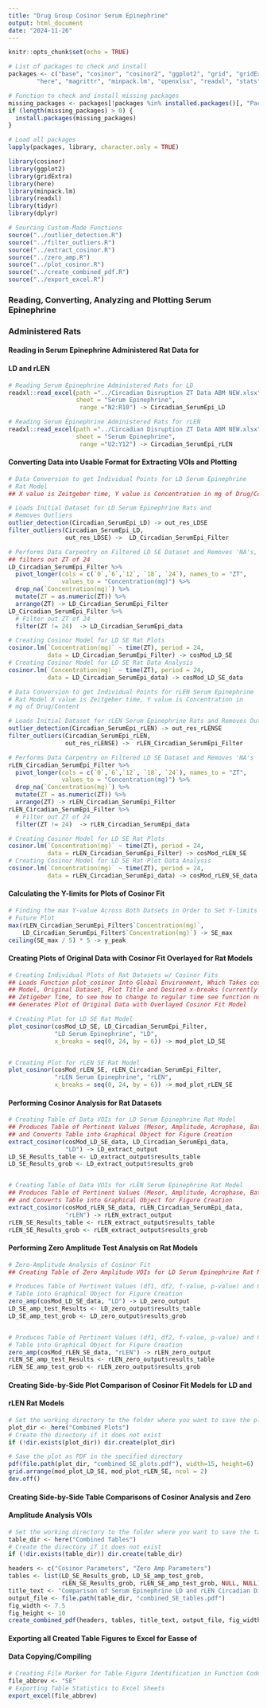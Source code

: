 ```yaml
---
title: "Drug Group Cosinor Serum Epinephrine"
output: html_document
date: "2024-11-26"
---
```


```r
knitr::opts_chunk$set(echo = TRUE)

# List of packages to check and install
packages <- c("base", "cosinor", "cosinor2", "ggplot2", "grid", "gridExtra",
        "here", "magrittr", "minpack.lm", "openxlsx", "readxl", "stats", "tidyr", "dplyr")

# Function to check and install missing packages
missing_packages <- packages[!packages %in% installed.packages()[, "Package"]]
if (length(missing_packages) > 0) {
  install.packages(missing_packages)
}

# Load all packages
lapply(packages, library, character.only = TRUE)

library(cosinor)
library(ggplot2)
library(gridExtra)
library(here)
library(minpack.lm)
library(readxl)
library(tidyr)
library(dplyr)
```


```r
# Sourcing Custom-Made Functions
source("../outlier_detection.R")
source("../filter_outliers.R")
source("../extract_cosinor.R")
source("../zero_amp.R")
source("../plot_cosinor.R")
source("../create_combined_pdf.R")
source("../export_excel.R")
```


### Reading, Converting, Analyzing and Plotting Serum Epinephrine 
### Administered Rats 
#### Reading in Serum Epinephrine Administered Rat Data for 
#### LD and rLEN
```r
# Reading Serum Epinephrine Administered Rats for LD
readxl::read_excel(path ="../Circadian Disruption ZT Data ABM NEW.xlsx",
                   sheet = "Serum Epinephrine",
                    range ="N2:R10") -> Circadian_SerumEpi_LD

# Reading Serum Epinephrine Administered Rats for rLEN
readxl::read_excel(path ="../Circadian Disruption ZT Data ABM NEW.xlsx",
                   sheet = "Serum Epinephrine",
                    range ="U2:Y12") -> Circadian_SerumEpi_rLEN
```


#### Converting Data into Usable Format for Extracting VOIs and Plotting
```r
# Data Conversion to get Individual Points for LD Serum Epinephrine 
# Rat Model
## X value is Zeitgeber time, Y value is Concentration in mg of Drug/Content

# Loads Initial Dataset for LD Serum Epinephrine Rats and 
# Removes Outliers
outlier_detection(Circadian_SerumEpi_LD) -> out_res_LDSE
filter_outliers(Circadian_SerumEpi_LD, 
                out_res_LDSE) ->  LD_Circadian_SerumEpi_Filter

# Performs Data Carpentry on Filtered LD SE Dataset and Removes 'NA's,
## filters out ZT of 24
LD_Circadian_SerumEpi_Filter %>%
  pivot_longer(cols = c(`0`,`6`,`12`, `18`, `24`), names_to = "ZT", 
               values_to = "Concentration(mg)") %>%
  drop_na(`Concentration(mg)`) %>%
  mutate(ZT = as.numeric(ZT)) %>%
  arrange(ZT) -> LD_Circadian_SerumEpi_Filter
LD_Circadian_SerumEpi_Filter %>%
  # Filter out ZT of 24
  filter(ZT != 24)  -> LD_Circadian_SerumEpi_data

# Creating Cosinor Model for LD SE Rat Plots
cosinor.lm(`Concentration(mg)` ~ time(ZT), period = 24,
           data = LD_Circadian_SerumEpi_Filter) -> cosMod_LD_SE
# Creating Cosinor Model for LD SE Rat Data Analysis
cosinor.lm(`Concentration(mg)` ~ time(ZT), period = 24,
           data = LD_Circadian_SerumEpi_data) -> cosMod_LD_SE_data
```

```r
# Data Conversion to get Individual Points for rLEN Serum Epinephrine 
# Rat Model X value is Zeitgeber time, Y value is Concentration in 
# mg of Drug/Content

# Loads Initial Dataset for rLEN Serum Epinephrine Rats and Removes Outliers
outlier_detection(Circadian_SerumEpi_rLEN) -> out_res_rLENSE
filter_outliers(Circadian_SerumEpi_rLEN, 
                out_res_rLENSE) ->  rLEN_Circadian_SerumEpi_Filter

# Performs Data Carpentry on Filtered LD SE Dataset and Removes 'NA's
rLEN_Circadian_SerumEpi_Filter %>%
  pivot_longer(cols = c(`0`,`6`,`12`, `18`, `24`), names_to = "ZT", 
               values_to = "Concentration(mg)") %>%
  drop_na(`Concentration(mg)`) %>%
  mutate(ZT = as.numeric(ZT)) %>%
  arrange(ZT) -> rLEN_Circadian_SerumEpi_Filter
rLEN_Circadian_SerumEpi_Filter %>%
  # Filter out ZT of 24
  filter(ZT != 24)  -> rLEN_Circadian_SerumEpi_data

# Creating Cosinor Model for LD SE Rat Plots
cosinor.lm(`Concentration(mg)` ~ time(ZT), period = 24,
           data = rLEN_Circadian_SerumEpi_Filter) -> cosMod_rLEN_SE
# Creating Cosinor Model for LD SE Rat Plot Data Analysis
cosinor.lm(`Concentration(mg)` ~ time(ZT), period = 24,
           data = rLEN_Circadian_SerumEpi_data) -> cosMod_rLEN_SE_data
```


#### Calculating the Y-limits for Plots of Cosinor Fit
```r
# Finding the max Y-value Across Both Datsets in Order to Set Y-limits of 
# Future Plot
max(rLEN_Circadian_SerumEpi_Filter$`Concentration(mg)`, 
    LD_Circadian_SerumEpi_Filter$`Concentration(mg)`) -> SE_max
ceiling(SE_max / 5) * 5 -> y_peak
```


#### Creating Plots of Original Data with Cosinor Fit Overlayed for Rat Models
```r
# Creating Individual Plots of Rat Datasets w/ Cosinor Fits
## Loads Function plot_cosinor Into Global Environment, Which Takes cosMod 
## Model, Original Dataset, Plot Title and Desired x-breaks (currently set for
## Zetigeber Time, to see how to change to regular time see function notes) and
## Generates Plot of Original Data with Overlayed Cosinor Fit Model

# Creating Plot for LD SE Rat Model
plot_cosinor(cosMod_LD_SE, LD_Circadian_SerumEpi_Filter, 
             "LD Serum Epinephrine", "LD",
             x_breaks = seq(0, 24, by = 6)) -> mod_plot_LD_SE


# Creating Plot for rLEN SE Rat Model
plot_cosinor(cosMod_rLEN_SE, rLEN_Circadian_SerumEpi_Filter, 
             "rLEN Serum Epinephrine", "rLEN",
             x_breaks = seq(0, 24, by = 6)) -> mod_plot_rLEN_SE
```


#### Performing Cosinor Analysis for Rat Datasets
```r
# Creating Table of Data VOIs for LD Serum Epinephrine Rat Model
## Produces Table of Pertinent Values (Mesor, Amplitude, Acrophase, Bathyphase)
## and Converts Table into Graphical Object for Figure Creation
extract_cosinor(cosMod_LD_SE_data, LD_Circadian_SerumEpi_data,
                "LD") -> LD_extract_output
LD_SE_Results_table <- LD_extract_output$results_table
LD_SE_Results_grob <- LD_extract_output$results_grob


# Creating Table of Data VOIs for rLEN Serum Epinephrine Rat Model
## Produces Table of Pertinent Values (Mesor, Amplitude, Acrophase, Bathyphase)
## and Converts Table into Graphical Object for Figure Creation
extract_cosinor(cosMod_rLEN_SE_data, rLEN_Circadian_SerumEpi_data,
                "rLEN") -> rLEN_extract_output
rLEN_SE_Results_table <- rLEN_extract_output$results_table
rLEN_SE_Results_grob <- rLEN_extract_output$results_grob
```


#### Performing Zero Amplitude Test Analysis on Rat Models
```r
# Zero-Amplitude Analysis of Cosinor Fit
## Creating Table of Zero Amplitude VOIs for LD Serum Epinephrine Rat Model

# Produces Table of Pertinent Values (df1, df2, f-value, p-value) and Converts 
# Table into Graphical Object for Figure Creation
zero_amp(cosMod_LD_SE_data, "LD") -> LD_zero_output
LD_SE_amp_test_Results <- LD_zero_output$results_table
LD_SE_amp_test_grob <- LD_zero_output$results_grob


# Produces Table of Pertinent Values (df1, df2, f-value, p-value) and Converts 
# Table into Graphical Object for Figure Creation
zero_amp(cosMod_rLEN_SE_data, "rLEN") -> rLEN_zero_output
rLEN_SE_amp_test_Results <- rLEN_zero_output$results_table
rLEN_SE_amp_test_grob <- rLEN_zero_output$results_grob
```


#### Creating Side-by-Side Plot Comparison of Cosinor Fit Models for LD and 
#### rLEN Rat Models
```r
# Set the working directory to the folder where you want to save the plot
plot_dir <- here("Combined Plots")
# Create the directory if it does not exist
if (!dir.exists(plot_dir)) dir.create(plot_dir)  

# Save the plot as PDF in the specified directory
pdf(file.path(plot_dir, "combined_SE_plots.pdf"), width=15, height=6)
grid.arrange(mod_plot_LD_SE, mod_plot_rLEN_SE, ncol = 2)
dev.off()
```


#### Creating Side-by-Side Table Comparisons of Cosinor Analysis and Zero
#### Amplitude Analysis VOIs
```r
# Set the working directory to the folder where you want to save the tables
table_dir <- here("Combined Tables")
# Create the directory if it does not exist
if (!dir.exists(table_dir)) dir.create(table_dir)  

headers <- c("Cosinor Parameters", "Zero Amp Parameters")
tables <- list(LD_SE_Results_grob, LD_SE_amp_test_grob, 
               rLEN_SE_Results_grob, rLEN_SE_amp_test_grob, NULL, NULL)
title_text <- "Comparison of Serum Epinephrine LD and rLEN Circadian Disruption Values"
output_file <- file.path(table_dir, "combined_SE_tables.pdf")
fig_width <- 7.5
fig_height <- 10
create_combined_pdf(headers, tables, title_text, output_file, fig_width, fig_height)
```


#### Exporting all Created Table Figures to Excel for Easse of
#### Data Copying/Compiling
```r
# Creating File Marker for Table Figure Identification in Function Code
file_abbrev <- "SE"
# Exporting Table Statistics to Excel Sheets
export_excel(file_abbrev)
```